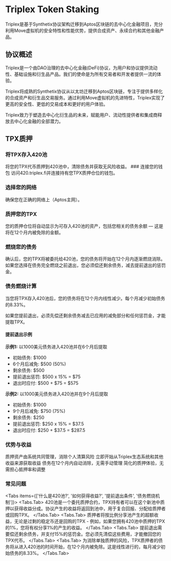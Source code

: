 
# Triplex Token Staking 

<Callout type="info">
  Triplex是基于Synthetix协议架构迁移到Aptos区块链的去中心化金融项目，充分利用Move虚拟机的安全特性和性能优势，提供合成资产、永续合约和其他金融产品。
</Callout>

## 协议概述

Triplex是一个由DAO治理的去中心化金融(DeFi)协议，为用户和协议提供流动性、基础设施和衍生品产品。我们的使命是为所有交易者和开发者提供一流的体验。

Triplex将成熟的Synthetix协议从以太坊迁移到Aptos区块链，专注于提供多样化的合成资产和衍生品交易服务。通过利用Move虚拟机的先进特性，Triplex实现了更高的安全性、更低的交易成本和更好的用户体验。

Triplex致力于塑造去中心化衍生品的未来，赋能用户、流动性提供者和集成商释放去中心化金融的全部潜力。

## TPX质押

### 将TPX存入420池

<Callout type="info">
  将您的TPX代币质押到420池中，清除债务并获取无风险收益。
</Callout>

<Steps>
  ### 连接您的钱包
  访问420.triplex.fi并连接持有您TPX质押仓位的钱包。

  ### 选择您的网络
  确保您在正确的网络上（Aptos主网）。

  ### 质押您的TPX
  您的质押仓位将自动显示为可存入420池的资产，包括您相关的债务余额 — 这是将在12个月内被免除的金额。

  ### 燃烧您的债务
  确认后，您的TPX将被委托给420池，您的债务将开始在12个月内逐渐燃烧消除。如果您选择在债务完全燃烧之前退出，您必须偿还剩余债务，减去提前退出的惩罚金。
</Steps>

### 债务燃烧计算

当您将TPX存入420池后，您的债务将在12个月内线性减少。每个月减少初始债务的8.33%。

<Callout type="warning">
  如果您提前退出，必须先偿还剩余债务减去已应用的减免部分和任何惩罚金，才能提取TPX。
</Callout>

#### 提前退出示例

**示例1:** 以1000美元债务进入420池并在6个月后提取

- 初始债务: $1000
- 6个月后减免: $500 (50%)
- 剩余债务: $500
- 提前退出惩罚: $500 x 15\% = $75
- 退出时应付: $500 + $75 = $575

**示例2:** 以1000美元债务进入420池并在9个月后提取

- 初始债务: $1000
- 9个月后减免: $750 (75%)
- 剩余债务: $250
- 提前退出惩罚: $250 x 15\% = $37.5
- 退出时应付: $250 + $37.5 = $287.5

### 优势与收益

<Cards>
  <Cards.Card title="零清算风险" href="/architecturalanalysis/staking">
    质押资产由系统共同管理，消除个人清算风险
  </Cards.Card>
  <Cards.Card title="持续收益" href="/architecturalanalysis/rewards">
    立即开始从Triplex生态系统和其他收益来源获取收益
  </Cards.Card>
  <Cards.Card title="债务减免" href="/architecturalanalysis/debtrelief">
    债务在12个月内自动消除，无需手动管理
  </Cards.Card>
  <Cards.Card title="简化操作" href="/architecturalanalysis/simplicity">
    简化的质押体验，无需担心抵押率和调整
  </Cards.Card>
</Cards>

### 常见问题

<Tabs items={['什么是420池?', '如何获得收益?', '提前退出条件', '债务燃烧机制']}>
  <Tabs.Tab>
    420池是一个委托质押合约，TPX持有者可以在这个新池中质押以获得收益分成。协议产生的收益将返回到池中，用于复合回报、分配给质押者或回购TPX。
  </Tabs.Tab>
  <Tabs.Tab>
    质押者将按比例分享池产生的超额收益，无论是过剩的稳定币还是回购的TPX - 例如，如果您拥有420池中质押的TPX的1%，您将有权分享1%的产生的收益。
  </Tabs.Tab>
  <Tabs.Tab>
    提前退出需要偿还剩余债务，并支付15%的惩罚金。您必须先清偿这些费用，才能撤回您的TPX代币。
  </Tabs.Tab>
  <Tabs.Tab>
    为消除单独质押的风险，TPX质押者的债务将从进入420池的时间开始，在12个月内被免除。这是线性进行的，每月减少初始债务的8.33%。
  </Tabs.Tab>
</Tabs> 